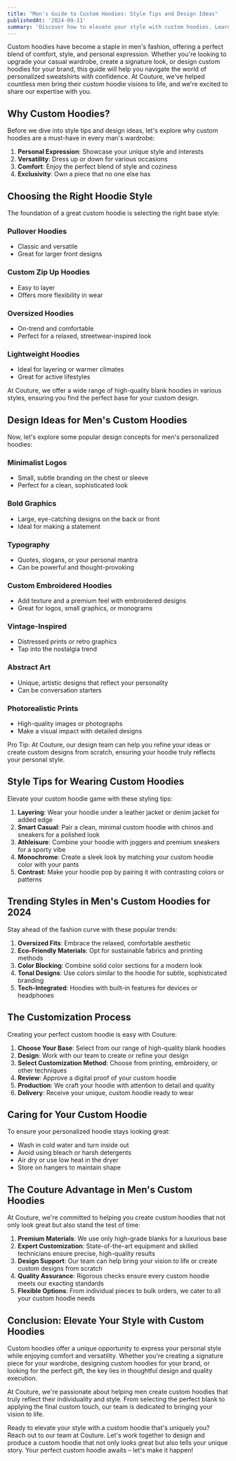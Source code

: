 ```yaml
---
title: "Men's Guide to Custom Hoodies: Style Tips and Design Ideas"
publishedAt: '2024-09-11'
summary: 'Discover how to elevate your style with custom hoodies. Learn about design trends, styling tips, and how to create personalized hoodies that reflect your unique taste.'
---
```


Custom hoodies have become a staple in men's fashion, offering a perfect blend of comfort, style, and personal expression. Whether you're looking to upgrade your casual wardrobe, create a signature look, or design custom hoodies for your brand, this guide will help you navigate the world of personalized sweatshirts with confidence. At Couture, we've helped countless men bring their custom hoodie visions to life, and we're excited to share our expertise with you.

## Why Custom Hoodies?

Before we dive into style tips and design ideas, let's explore why custom hoodies are a must-have in every man's wardrobe:

1. **Personal Expression**: Showcase your unique style and interests
2. **Versatility**: Dress up or down for various occasions
3. **Comfort**: Enjoy the perfect blend of style and coziness
4. **Exclusivity**: Own a piece that no one else has

## Choosing the Right Hoodie Style

The foundation of a great custom hoodie is selecting the right base style:

### Pullover Hoodies

- Classic and versatile
- Great for larger front designs

### Custom Zip Up Hoodies

- Easy to layer
- Offers more flexibility in wear

### Oversized Hoodies

- On-trend and comfortable
- Perfect for a relaxed, streetwear-inspired look

### Lightweight Hoodies

- Ideal for layering or warmer climates
- Great for active lifestyles

At Couture, we offer a wide range of high-quality blank hoodies in various styles, ensuring you find the perfect base for your custom design.

## Design Ideas for Men's Custom Hoodies

Now, let's explore some popular design concepts for men's personalized hoodies:

### Minimalist Logos

- Small, subtle branding on the chest or sleeve
- Perfect for a clean, sophisticated look

### Bold Graphics

- Large, eye-catching designs on the back or front
- Ideal for making a statement

### Typography

- Quotes, slogans, or your personal mantra
- Can be powerful and thought-provoking

### Custom Embroidered Hoodies

- Add texture and a premium feel with embroidered designs
- Great for logos, small graphics, or monograms

### Vintage-Inspired

- Distressed prints or retro graphics
- Tap into the nostalgia trend

### Abstract Art

- Unique, artistic designs that reflect your personality
- Can be conversation starters

### Photorealistic Prints

- High-quality images or photographs
- Make a visual impact with detailed designs

Pro Tip: At Couture, our design team can help you refine your ideas or create custom designs from scratch, ensuring your hoodie truly reflects your personal style.

## Style Tips for Wearing Custom Hoodies

Elevate your custom hoodie game with these styling tips:

1. **Layering**: Wear your hoodie under a leather jacket or denim jacket for added edge
2. **Smart Casual**: Pair a clean, minimal custom hoodie with chinos and sneakers for a polished look
3. **Athleisure**: Combine your hoodie with joggers and premium sneakers for a sporty vibe
4. **Monochrome**: Create a sleek look by matching your custom hoodie color with your pants
5. **Contrast**: Make your hoodie pop by pairing it with contrasting colors or patterns

## Trending Styles in Men's Custom Hoodies for 2024

Stay ahead of the fashion curve with these popular trends:

1. **Oversized Fits**: Embrace the relaxed, comfortable aesthetic
2. **Eco-Friendly Materials**: Opt for sustainable fabrics and printing methods
3. **Color Blocking**: Combine solid color sections for a modern look
4. **Tonal Designs**: Use colors similar to the hoodie for subtle, sophisticated branding
5. **Tech-Integrated**: Hoodies with built-in features for devices or headphones

## The Customization Process

Creating your perfect custom hoodie is easy with Couture:

1. **Choose Your Base**: Select from our range of high-quality blank hoodies
2. **Design**: Work with our team to create or refine your design
3. **Select Customization Method**: Choose from printing, embroidery, or other techniques
4. **Review**: Approve a digital proof of your custom hoodie
5. **Production**: We craft your hoodie with attention to detail and quality
6. **Delivery**: Receive your unique, custom hoodie ready to wear

## Caring for Your Custom Hoodie

To ensure your personalized hoodie stays looking great:

- Wash in cold water and turn inside out
- Avoid using bleach or harsh detergents
- Air dry or use low heat in the dryer
- Store on hangers to maintain shape

## The Couture Advantage in Men's Custom Hoodies

At Couture, we're committed to helping you create custom hoodies that not only look great but also stand the test of time:

1. **Premium Materials**: We use only high-grade blanks for a luxurious base
2. **Expert Customization**: State-of-the-art equipment and skilled technicians ensure precise, high-quality results
3. **Design Support**: Our team can help bring your vision to life or create custom designs from scratch
4. **Quality Assurance**: Rigorous checks ensure every custom hoodie meets our exacting standards
5. **Flexible Options**: From individual pieces to bulk orders, we cater to all your custom hoodie needs

## Conclusion: Elevate Your Style with Custom Hoodies

Custom hoodies offer a unique opportunity to express your personal style while enjoying comfort and versatility. Whether you're creating a signature piece for your wardrobe, designing custom hoodies for your brand, or looking for the perfect gift, the key lies in thoughtful design and quality execution.

At Couture, we're passionate about helping men create custom hoodies that truly reflect their individuality and style. From selecting the perfect blank to applying the final custom touch, our team is dedicated to bringing your vision to life.

Ready to elevate your style with a custom hoodie that's uniquely you? Reach out to our team at Couture. Let's work together to design and produce a custom hoodie that not only looks great but also tells your unique story. Your perfect custom hoodie awaits – let's make it happen!